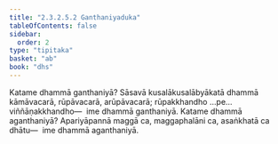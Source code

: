 ```yaml
---
title: "2.3.2.5.2 Ganthaniyaduka"
tableOfContents: false
sidebar:
  order: 2
type: "tipitaka"
basket: "ab"
book: "dhs"
---
```



<DynamicBreadcrumb />

<Division number="1146" book="dhs">

<Paragraph number="1840" book="dhs">
Katame dhammā ganthaniyā? Sāsavā kusalākusalābyākatā dhammā kāmāvacarā, rūpāvacarā, arūpāvacarā; rūpakkhandho …pe…  viññāṇakkhandho—  ime dhammā ganthaniyā.
</Paragraph>

</Division>
<Division number="1147" book="dhs">

<Paragraph number="1841" book="dhs">
Katame dhammā aganthaniyā? Apariyāpannā maggā ca, maggaphalāni ca, asaṅkhatā ca dhātu—  ime dhammā aganthaniyā.
</Paragraph>
</Division>